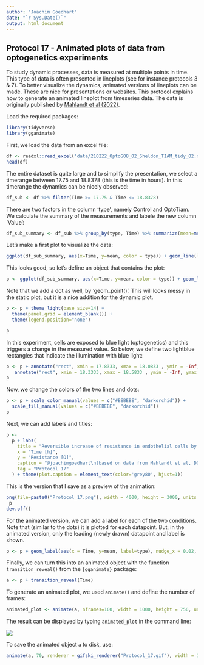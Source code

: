 ```yaml
---
author: "Joachim Goedhart"
date: "`r Sys.Date()`"
output: html_document
---
```


## Protocol 17 - Animated plots of data from optogenetics experiments {#protocol-17}

To study dynamic processes, data is measured at multiple points in time. This type of data is often presented in lineplots (see for instance protocols 3 & 7). To better visualize the dynamics, animated versions of lineplots can be made. These are nice for presentations or websites. This protocol explains how to generate an animated lineplot from timeseries data. The data is originally published by [Mahlandt et al (2022)](https://www.biorxiv.org/content/10.1101/2022.10.17.512253v1).

Load the required packages:

```r
library(tidyverse)
library(gganimate)

```

First, we load the data from an excel file:

```r
df <- readxl::read_excel('data/210222_OptoG08_02_Sheldon_TIAM_tidy_02.xlsx')
head(df)
```
The entire dataset is quite large and to simplify the presentation, we select a timerange between 17.75 and 18.8378 (this is the time in hours). In this timerange the dynamics can be nicely observed:

```r
df_sub <- df %>% filter(Time >= 17.75 & Time <= 18.8378)
```

There are two factors in the column 'type', namely Control and OptoTiam. We calculate the summary of the measurements and labele the new column 'Value':

```r
df_sub_summary <- df_sub %>% group_by(type, Time) %>% summarize(mean=mean(Value))
```

Let's make a first plot to visualize the data:

```r
ggplot(df_sub_summary, aes(x=Time, y=mean, color = type)) + geom_line(linewidth=2) 
```

This looks good, so let's define an object that contains the plot:


```r
p <- ggplot(df_sub_summary, aes(x=Time, y=mean, color = type)) + geom_line(linewidth=2) + geom_point(aes(fill=type), color="black", size=4, shape=21)
```

Note that we add a dot as well, by 'geom_point()'. This will looks messy in the static plot, but it is a nice addition for the dynamic plot.

```r
p <- p + theme_light(base_size=14) +
  theme(panel.grid = element_blank()) +
  theme(legend.position="none")

p
```

In this experiment, cells are exposed to blue light (optogenetics) and this triggers a change in the measured value. So below, we define two lightblue rectangles that indicate the illumination with blue light:

```r
p <- p + annotate("rect", xmin = 17.8333, xmax = 18.0833 , ymin = -Inf, ymax = Inf, fill="blue", alpha=0.1) +
   annotate("rect", xmin = 18.3333, xmax = 18.5833 , ymin = -Inf, ymax = Inf, fill="blue", alpha=0.1)
p
```

Now, we change the colors of the two lines and dots:

```r
p <- p + scale_color_manual(values = c("#BEBEBE", "darkorchid")) +
  scale_fill_manual(values = c("#BEBEBE", "darkorchid"))
p
```

Next, we can add labels and titles:
```r
p <-
  p + labs(
    title = "Reversible increase of resistance in endothelial cells by optogenetics",
    x = "Time [h]",
    y = "Resistance [Ω]",
    caption = "@joachimgoedhart\n(based on data from Mahlandt et al, DOI: https://doi.org/10.1101/2022.10.17.512253)",
    tag = "Protocol 17"
  ) + theme(plot.caption = element_text(color='grey80', hjust=1))
```

This is the version that I save as a preview of the animation:

```r
png(file=paste0("Protocol_17.png"), width = 4000, height = 3000, units = "px", res = 400)
 p
dev.off()
```

For the animated version, we can add a label for each of the two conditions. Note that (similar to the dots) it is plotted for each datapoint. But, in the animated version, only the leading (newly drawn) datapoint and label is shown.

```r
p <- p + geom_label(aes(x = Time, y=mean, label=type), nudge_x = 0.02, size=4, hjust=0)
```

Finally, we can turn this into an animated object with the function `transition_reveal()` from the `{gganimate}` package:

```r
a <- p + transition_reveal(Time)
```

To generate an animated plot, we used `animate()` and define the number of frames:

```r
animated_plot <- animate(a, nframes=100, width = 1000, height = 750, units = "px", res = 100)
```

The result can be displayed by typing `animated_plot` in the command line:

![](https://raw.githubusercontent.com/JoachimGoedhart/DataViz-protocols/main/Protocols/Protocol_17.gif)

To save the animated object `a` to disk, use:

```r
animate(a, 70, renderer = gifski_renderer("Protocol_17.gif"), width = 1000, height = 750, units = "px", res = 100)
```


